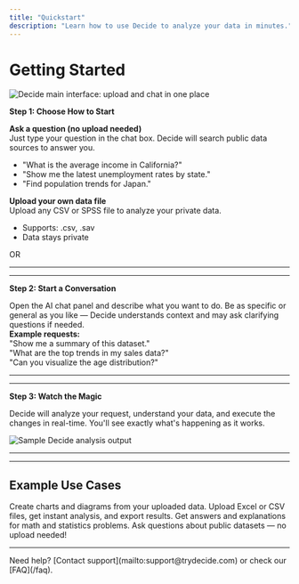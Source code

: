 ```yaml
---
title: "Quickstart"
description: "Learn how to use Decide to analyze your data in minutes."
---
```





# Getting Started

![Decide main interface: upload and chat in one place](images/decide-main-interface.png)

**Step 1: Choose How to Start**

<Columns cols={2}>
  <Card>
    <b>Ask a question (no upload needed)</b><br/>
    Just type your question in the chat box. Decide will search public data sources to answer you.
    <ul>
      <li>"What is the average income in California?"</li>
      <li>"Show me the latest unemployment rates by state."</li>
      <li>"Find population trends for Japan."</li>
    </ul>
  </Card>
  <Card>
    <b>Upload your own data file</b><br/>
    Upload any CSV or SPSS file to analyze your private data.
    <ul>
      <li>Supports: .csv, .sav</li>
      <li>Data stays private</li>
    </ul>
  </Card>
</Columns>

<div style={{ textAlign: "center", fontWeight: 700, margin: "1em 0" }}>OR</div>

---



---

**Step 2: Start a Conversation**

<Card>
  Open the AI chat panel and describe what you want to do. Be as specific or general as you like — Decide understands context and may ask clarifying questions if needed.
  <div style={{ background: "#181818", borderRadius: "8px", padding: "1em", marginTop: "1em" }}>
    <b>Example requests:</b><br/>
    "Show me a summary of this dataset."<br/>
    "What are the top trends in my sales data?"<br/>
    "Can you visualize the age distribution?"
  </div>
</Card>

---



---


**Step 3: Watch the Magic**

<Card>
  Decide will analyze your request, understand your data, and execute the changes in real-time. You'll see exactly what's happening as it works.
</Card>

![Sample Decide analysis output](images/sample-insight.png)

---


---

## Example Use Cases

<CardGroup cols={2}>
  <Card title="Data Visualization" icon="chart-bar">
    Create charts and diagrams from your uploaded data.
  </Card>
  <Card title="Excel & CSV Analysis" icon="file-upload">
    Upload Excel or CSV files, get instant analysis, and export results.
  </Card>
  <Card title="Math & Statistics" icon="calculator">
    Get answers and explanations for math and statistics problems.
  </Card>
  <Card title="Web Data Extraction" icon="globe">
    Ask questions about public datasets — no upload needed!
  </Card>
</CardGroup>

---

<Note>
Need help? [Contact support](mailto:support@trydecide.com) or check our [FAQ](/faq).
</Note>

